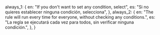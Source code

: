   always_1: {
    en: "If you don't want to set any condition, select",
    es: "Si no quieres establecer ninguna condición, selecciona",
  },
  always_2: {
    en: "The rule will run every time for everyone, without checking any conditions.",
    es: "La regla se ejecutará cada vez para todos, sin verificar ninguna condición.",
  },
}
